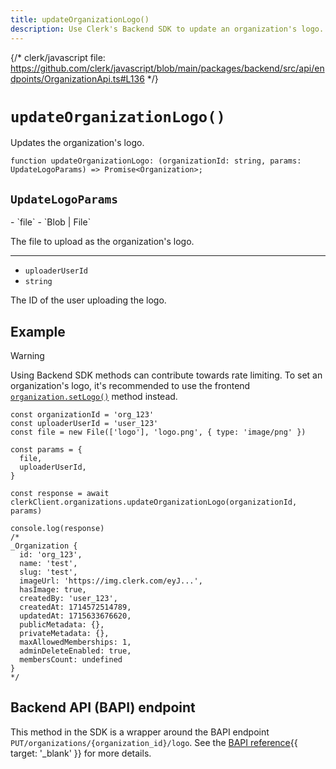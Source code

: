```yaml
---
title: updateOrganizationLogo()
description: Use Clerk's Backend SDK to update an organization's logo.
---
```


{/* clerk/javascript file: https://github.com/clerk/javascript/blob/main/packages/backend/src/api/endpoints/OrganizationApi.ts#L136 */}

# `updateOrganizationLogo()`

Updates the organization's logo.

```tsx {{ prettier: false }}
function updateOrganizationLogo: (organizationId: string, params: UpdateLogoParams) => Promise<Organization>;
```

## `UpdateLogoParams`

<Properties>
  - `file`
  - `Blob | File`

  The file to upload as the organization's logo.

  ---

  - `uploaderUserId`
  - `string`

  The ID of the user uploading the logo.
</Properties>

## Example

> [!WARNING]
> Using Backend SDK methods can contribute towards rate limiting. To set an organization's logo, it's recommended to use the frontend [`organization.setLogo()`](/docs/references/javascript/organization/organization#set-logo) method instead.

```tsx
const organizationId = 'org_123'
const uploaderUserId = 'user_123'
const file = new File(['logo'], 'logo.png', { type: 'image/png' })

const params = {
  file,
  uploaderUserId,
}

const response = await clerkClient.organizations.updateOrganizationLogo(organizationId, params)

console.log(response)
/*
_Organization {
  id: 'org_123',
  name: 'test',
  slug: 'test',
  imageUrl: 'https://img.clerk.com/eyJ...',
  hasImage: true,
  createdBy: 'user_123',
  createdAt: 1714572514789,
  updatedAt: 1715633676620,
  publicMetadata: {},
  privateMetadata: {},
  maxAllowedMemberships: 1,
  adminDeleteEnabled: true,
  membersCount: undefined
}
*/
```

## Backend API (BAPI) endpoint

This method in the SDK is a wrapper around the BAPI endpoint `PUT/organizations/{organization_id}/logo`. See the [BAPI reference](/docs/reference/backend-api/tag/Organizations#operation/UploadOrganizationLogo){{ target: '_blank' }} for more details.
